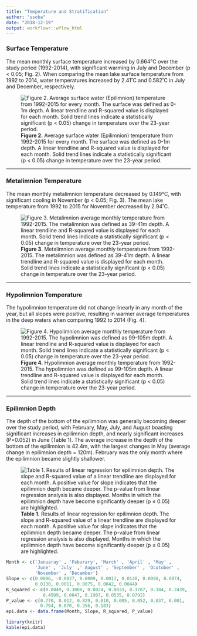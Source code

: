```yaml
---
title: "Temperature and Stratification"
author: "ssoba"
date: "2018-12-19"
output: workflowr::wflow_html
---
```


### Surface Temperature 
The mean monthly surface temperature increased by 0.664℃ over the study period (1992-2014), with significant warming in July and December (p < 0.05; Fig. 2). When comparing the mean lake surface temperature from 1992 to 2014, water temperatures increased by 2.41˚C and 0.582˚C in July and December, respectively. 

![**Figure 2.** Average surface water (Epilimnion) temperature from 1992-2015 for every month. The surface was defined as 0-1m depth. A linear trendline and R-squared value is displayed for each month. Solid trend lines indicate a statistically significant (p < 0.05) change in temperature over the 23-year period.](surface_water_temp.png)

***

### Metalimnion Temperature 
The mean monthly metalimnion temperature decreased by 0.149℃, with significant cooling in November (p < 0.05; Fig. 3). The mean lake temperature from 1992 to 2015 for November decreased by 2.94˚C.

![**Figure 3.** Metalimnion average monthly temperature from 1992-2015. The metalimnion was defined as 39-41m depth. A linear trendline and R-squared value is displayed for each month. Solid trend lines indicate a statistically significant (p < 0.05) change in temperature over the 23-year period.](Meta_temp.png)

*** 

### Hypolimnion Temperature 
The hypolimnion temperature did not change linearly in any month of the year, but all slopes were positive, resulting in warmer average temperatures in the deep waters when comparing 1992 to 2014 (Fig. 4). 

![**Figure 4.** Hypolimnion average monthly temperature from 1992-2015. The hypolimnion was defined as 99-105m depth. A linear trendline and R-squared value is displayed for each month. Solid trend lines indicate a statistically significant (p < 0.05) change in temperature over the 23-year period.](hypo_temp.png)

***

### Epilimnion Depth 
The depth of the bottom of the epilimnion was generally becoming deeper over the study period, with February, May, July, and August boasting significant increases in epilimnion depth, and nearly significant increases (P=0.052) in June (Table 1).  The average increase in the depth of the bottom of the epilimnion is 42.4m, with the largest changes in May (average change in epilimnion depth = 120m). February was the only month where the epilimnion became slightly shallower. 

![**Table 1.** Results of linear regression for epilimnion depth. The slope and R-squared value of a linear trendline are displayed for each month. A positive value for slope indicates that the epilimnion depth became deeper. The p-value from linear regression analysis is also displayed. Months in which the epilimnion depth have become significantly deeper (p ≤ 0.05) are highlighted.](Epi_depth_table.png)

```r
Month <- c('Januaray' , 'Feburary', 'March' , 'April' , 'May' , 
           'June' , 'July' ,' August' , 'September' , 'Ocotober' , 
           'November' , 'December')
Slope <- c(0.0006, -0.0027, 0.0009, 0.0013, 0.0148, 0.0098, 0.0074, 
           0.0130, 0.0011, 0.0075, 0.0042, 0.0044)
R_squared <- c(0.0049, 0.3008, 0.0024, 0.0033, 0.3787, 0.184, 0.2439, 
              0.4509, 0.0047, 0.1907, 0.0535, 0.0792)
P_value <- c(0.770, 0.012, 0.829, 0.810, 0.005, 0.052, 0.037, 0.001,
             0.794, 0.070, 0.356, 0.183)
epi.data <- data.frame(Month, Slope, R_squared, P_value)
```

``` r
library(knitr)
kable(epi.data)
```
